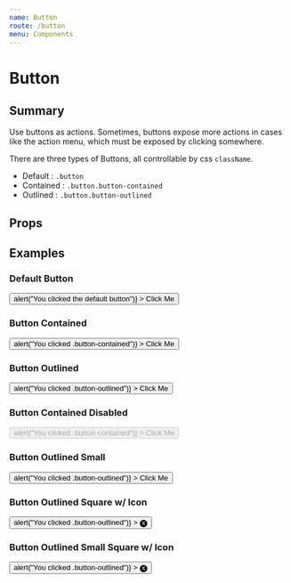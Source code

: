 ```yaml
---
name: Button
route: /button
menu: Components
---
```




# Button
## Summary
Use buttons as actions. Sometimes, buttons expose more actions in cases like the action menu, which must be exposed by clicking somewhere.

 There are three types of Buttons, all controllable by css `className`.

- Default : `.button`
- Contained : `.button.button-contained`
- Outlined : `.button.button-outlined`

## Props
<Props of={Button} />

## Examples
### Default Button
<Playground>
  <Button
    className="button"
    onClick={() => alert("You clicked the default button")}
  >
    Click Me
  </Button>
</Playground>

### Button Contained
<Playground>
  <Button
    className="button button-contained"
    onClick={() => alert("You clicked .button-contained")}
  >
    Click Me
  </Button>
</Playground>

### Button Outlined
<Playground>
  <Button
    className="button button-outlined"
    onClick={() => alert("You clicked .button-outlined")}
  >
    Click Me
  </Button>
</Playground>

### Button Contained Disabled
<Playground>
  <Button
    Disabled
    className="button button-contained"
    onClick={() => alert("You clicked .button-contained")}
  >
    Click Me
  </Button>
</Playground>

### Button Outlined Small
<Playground>
  <Button
    className="button button-outlined button-sm"
    onClick={() => alert("You clicked .button-outlined")}
  >
    Click Me
  </Button>
</Playground>


### Button Outlined Square w/ Icon
<Playground>
  <Button
    className="button button-outlined button-square"
    onClick={() => alert("You clicked .button-outlined")}
  >
    🅧
  </Button>
</Playground>

### Button Outlined Small Square w/ Icon
<Playground>
  <Button
    className="button button-outlined button-sm button-square"
    onClick={() => alert("You clicked .button-outlined")}
  >
    🅧
  </Button>
</Playground>
